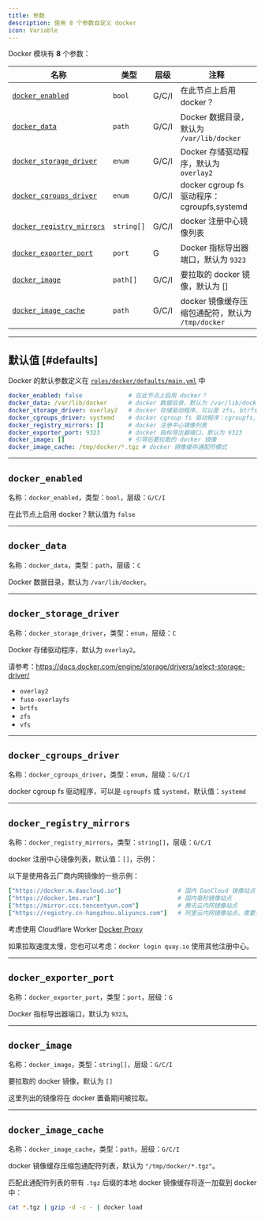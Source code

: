 ```yaml
---
title: 参数
description: 使用 8 个参数自定义 docker
icon: Variable
---
```


Docker 模块有 **8** 个参数：

| 名称                                                                      | 类型        | 层级    | 注释                                         |
|-------------------------------------------------------------------------|-----------|-------|-------------------------------------------|
| [`docker_enabled`](/zh/docker/param#docker_enabled)                   | `bool`    | G/C/I | 在此节点上启用 docker？                          |
| [`docker_data`](/zh/docker/param#docker_data)                         | `path`    | G/C/I | Docker 数据目录，默认为 `/var/lib/docker`        |
| [`docker_storage_driver`](/zh/docker/param#docker_storage_driver)     | `enum`    | G/C/I | Docker 存储驱动程序，默认为 `overlay2`            |
| [`docker_cgroups_driver`](/zh/docker/param#docker_cgroups_driver)     | `enum`    | G/C/I | docker cgroup fs 驱动程序：cgroupfs,systemd   |
| [`docker_registry_mirrors`](/zh/docker/param#docker_registry_mirrors) | `string[]` | G/C/I | docker 注册中心镜像列表                          |
| [`docker_exporter_port`](/zh/docker/param#docker_exporter_port)       | `port`    | G     | Docker 指标导出器端口，默认为 `9323`               |
| [`docker_image`](/zh/docker/param#docker_image)                       | `path[]`  | G/C/I | 要拉取的 docker 镜像，默认为 []                   |
| [`docker_image_cache`](/zh/docker/param#docker_image_cache)           | `path`    | G/C/I | docker 镜像缓存压缩包通配符，默认为 `/tmp/docker`    |

------

## 默认值 [#defaults]

Docker 的默认参数定义在 [`roles/docker/defaults/main.yml`](https://github.com/pgsty/pigsty/blob/main/roles/docker/defaults/main.yml) 中

```yaml
docker_enabled: false             # 在此节点上启用 docker？
docker_data: /var/lib/docker      # docker 数据目录，默认为 /var/lib/docker
docker_storage_driver: overlay2   # docker 存储驱动程序，可以是 zfs, btrfs
docker_cgroups_driver: systemd    # docker cgroup fs 驱动程序：cgroupfs,systemd
docker_registry_mirrors: []       # docker 注册中心镜像列表
docker_exporter_port: 9323        # docker 指标导出器端口，默认为 9323
docker_image: []                  # 引导后要拉取的 docker 镜像
docker_image_cache: /tmp/docker/*.tgz # docker 镜像缓存通配符模式
```

------

## `docker_enabled`

名称：`docker_enabled`，类型：`bool`，层级：`G/C/I`

在此节点上启用 docker？默认值为 `false`

------

## `docker_data`

名称：`docker_data`，类型：`path`，层级：`C`

Docker 数据目录，默认为 `/var/lib/docker`。

------

## `docker_storage_driver`

名称：`docker_storage_driver`，类型：`enum`，层级：`C`

Docker 存储驱动程序，默认为 `overlay2`。

请参考：https://docs.docker.com/engine/storage/drivers/select-storage-driver/

- `overlay2`
- `fuse-overlayfs`
- `brtfs`
- `zfs`
- `vfs`

------

## `docker_cgroups_driver`

名称：`docker_cgroups_driver`，类型：`enum`，层级：`G/C/I`

docker cgroup fs 驱动程序，可以是 `cgroupfs` 或 `systemd`，默认值：`systemd`

------

## `docker_registry_mirrors`

名称：`docker_registry_mirrors`，类型：`string[]`，层级：`G/C/I`

docker 注册中心镜像列表，默认值：`[]`，示例：

以下是使用各云厂商内网镜像的一些示例：

```yaml
["https://docker.m.daocloud.io"]                # 国内 DaoCloud 镜像站点
["https://docker.1ms.run"]                      # 国内毫秒镜像站点
["https://mirror.ccs.tencentyun.com"]           # 腾讯云内网镜像站点
["https://registry.cn-hangzhou.aliyuncs.com"]   # 阿里云内网镜像站点，需要登录
```

考虑使用 Cloudflare Worker [Docker Proxy](https://github.com/cmliu/CF-Workers-docker.io)

如果拉取速度太慢，您也可以考虑：`docker login quay.io` 使用其他注册中心。

------

## `docker_exporter_port`

名称：`docker_exporter_port`，类型：`port`，层级：`G`

Docker 指标导出器端口，默认为 `9323`。

------

## `docker_image`

名称：`docker_image`，类型：`string[]`，层级：`G/C/I`

要拉取的 docker 镜像，默认为 `[]`

这里列出的镜像将在 docker 置备期间被拉取。

------

## `docker_image_cache`

名称：`docker_image_cache`，类型：`path`，层级：`G/C/I`

docker 镜像缓存压缩包通配符列表，默认为 `"/tmp/docker/*.tgz"`。

匹配此通配符列表的带有 `.tgz` 后缀的本地 docker 镜像缓存将逐一加载到 docker 中：

```bash
cat *.tgz | gzip -d -c - | docker load
```